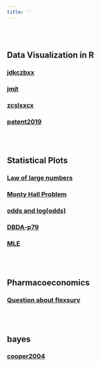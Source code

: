 ```yaml
---
title: ''
---
```


<br/><br/>

## Data Visualization in R

### [jdkczbxx](https://mulifeng.github.io/jdkczbxx.html)
### [jmjt](https://mulifeng.github.io/jmjt.html)
### [zcslxxcx](https://mulifeng.github.io/zcslxxcx.html)
### [patent2019](https://mulifeng.github.io/patent2019.html)

<br/><br/>

## Statistical Plots

### [Law of large numbers](https://mulifeng.github.io/lawoflargenumbers.html)
### [Monty Hall Problem](https://mulifeng.github.io/Monty-Hall-Problem.html)
### [odds and log(odds)](https://mulifeng.github.io/odds-and-log-odds-.html)
### [DBDA-p79](https://mulifeng.github.io/geom_line-vs-geom_path.html)
### [MLE](https://mulifeng.github.io/MLE.html)

<br/><br/>

## Pharmacoeconomics
### [Question about flexsurv](https://mulifeng.github.io/questionaboutflexsurv.html)

<br/><br/>

## bayes
### [cooper2004](https://mulifeng.github.io/cooper2004.html)


